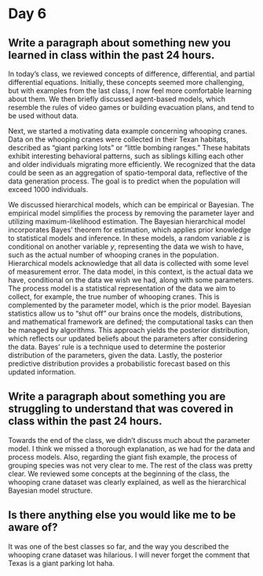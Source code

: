 
# Day 6

## Write a paragraph about something new you learned in class within the past 24 hours.

In today's class, we reviewed concepts of difference, differential, and partial differential equations. Initially, these concepts seemed more challenging, but with examples from the last class, I now feel more comfortable learning about them. We then briefly discussed agent-based models, which resemble the rules of video games or building evacuation plans, and tend to be used without data.

Next, we started a motivating data example concerning whooping cranes. Data on the whooping cranes were collected in their Texan habitats, described as "giant parking lots" or "little bombing ranges." These habitats exhibit interesting behavioral patterns, such as siblings killing each other and older individuals migrating more efficiently. We recognized that the data could be seen as an aggregation of spatio-temporal data, reflective of the data generation process. The goal is to predict when the population will exceed 1000 individuals.

We discussed hierarchical models, which can be empirical or Bayesian. The empirical model simplifies the process by removing the parameter layer and utilizing maximum-likelihood estimation. The Bayesian hierarchical model incorporates Bayes' theorem for estimation, which applies prior knowledge to statistical models and inference. In these models, a random variable $z$ is conditional on another variable $y$, representing the data we wish to have, such as the actual number of whooping cranes in the population. Hierarchical models acknowledge that all data is collected with some level of measurement error. The data model, in this context, is the actual data we have, conditional on the data we wish we had, along with some parameters. The process model is a statistical representation of the data we aim to collect, for example, the true number of whooping cranes. This is complemented by the parameter model, which is the prior model. Bayesian statistics allow us to "shut off" our brains once the models, distributions, and mathematical framework are defined; the computational tasks can then be managed by algorithms. This approach yields the posterior distribution, which reflects our updated beliefs about the parameters after considering the data. Bayes' rule is a technique used to determine the posterior distribution of the parameters, given the data. Lastly, the posterior predictive distribution provides a probabilistic forecast based on this updated information.

## Write a  paragraph about something you are struggling to understand that was covered in class within the past 24 hours.

Towards the end of the class, we didn't discuss much about the parameter model. I think we missed a thorough explanation, as we had for the data and process models. Also, regarding the giant fish example, the process of grouping species was not very clear to me. The rest of the class was pretty clear. We reviewed some concepts at the beginning of the class, the whooping crane dataset was clearly explained, as well as the hierarchical Bayesian model structure.

## Is there anything else you would like me to be aware of?

It was one of the best classes so far, and the way you described the whooping crane dataset was hilarious. I will never forget the comment that Texas is a giant parking lot haha.












